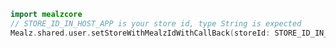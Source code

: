 ```swift
import mealzcore
// STORE_ID_IN_HOST_APP is your store id, type String is expected
Mealz.shared.user.setStoreWithMealzIdWithCallBack(storeId: STORE_ID_IN_HOST_APP) { _ in /** action to execute one mealz store has been fetch and set can be a redirection */}
```
